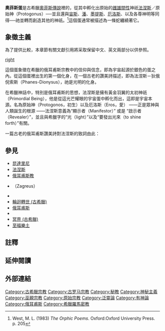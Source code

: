 {{noteTA 
|1=zh-cn:俄耳甫斯教; zh-tw:奧菲斯教; zh-hk:奧菲斯教; 
|2=zh-cn:俄耳甫斯; zh-tw:奧菲斯; zh-hk:奧菲斯; 
|3=zh-cn:俄耳甫斯蛋; zh-tw:奧菲斯蛋; zh-hk:奧菲斯蛋;
}}

{{古希臘宗教}}

'''奧菲斯蛋'''是古希臘[[奧菲斯教|奧菲斯傳說]]裡的{{link-en|世界蛋|World egg|宇宙蛋}}，從其中孵化出原始的[[雌雄間性|雌雄間性]]神祇[[法涅斯|法涅斯]]／原始神（Protogonus）──並且還與[[宙斯|宙斯]]、[[潘_(希臘神話)|潘]]、[[墨提斯|墨提斯]]、[[厄洛斯|厄洛斯]]、{{link-en|伊基帕洛斯|Erikepaios}}以及{{link-en|布洛弥俄斯|Bromius}}各尊神明等同得──祂並轉而創造其他的神祇。<ref>West, M. L. (1983) ''The Orphic Poems''. Oxford:Oxford University Press. p. 205</ref>這個蛋通常被描述為一條蛇纏繞著它。

{{TOClimit}}

== 象徵主義 ==
為了提供比較，本章節有關文獻引用將采取保留中文、英文兩部分以供參照。

[[圖像:Orphic-egg.png|right]]

這個蛋象徵在希臘的俄耳甫斯宗教中的信仰與信念，即為宇宙起源於銀色的蛋之內。從這個蛋裡出生的第一個化身，在一個古老的讚美詩描述，即為法涅斯－狄俄倪索斯（Phanes-Dionysus），祂是光明的化身。

在希臘神話中，特別是俄耳甫斯的思想，法涅斯是擁有黃金羽翼的太初神祇（Primordial Being），他是從這光芒耀眼的宇宙蛋中孵化而出，這即是宇宙本源。名為原始神（Protogonos，初生）以及厄洛斯（Eros，愛） ——正是眾神與人類誕生的根源 ——法涅斯意義為“顯示者（Manifestor）” 或是 “啟示者（Revealer）”，並且與希臘字的“光（light）”以及“要發出光來（to shine forth）”有關。

一篇古老的俄耳甫斯讚美詩對法涅斯的致詞由此：{{quotation|'''中文：'''''因神圣而妙不可言的，隱藏玄祕的，輝煌卓越的繼承者，祂的動作呼呼作声地飞，-{祢}-疏散了在-{祢}-眼前佈置的這黑暗薄幕並且，拍打-{祢}-的雙翼，-{祢}-在四周飛快移動，並且通過這世界-{祢}-帶來了純粹的光明。''<br/>

'''英文：'''''Ineffable, hidden, brilliant scion, whose motion is whirring, you scattered the dark mist that lay before your eyes and, flapping your wings, you whirled about, and through this world you brought pure light.''|2=俄耳甫斯讚美詩}}

== 參見 ==
* [[昆達里尼|昆達里尼]]
* [[法涅斯|法涅斯]]
* [[俄耳甫斯教|俄耳甫斯教]]
* {{link-en|扎格柔斯|Zagreus}}（Zagreus）
* {{link-en|狄俄尼索斯秘仪|Dionysian Mysteries}}
* [[輪迴轉世_(古希臘)|輪迴轉世 (古希臘)]]
* [[俄耳甫斯|俄耳甫斯]]
* {{link-en|宇宙蛋|World-Egg}}
* [[冥界_(古希臘)|冥界 (古希臘)]]
* [[至福樂土|至福樂土]]

== 註釋 ==
{{Reflist}}

== 延伸閱讀 ==

== 外部連結 ==

{{希臘神話諸神}}
{{古希臘}}
{{希臘宗教}}

[[Category:古希臘宗教|Category:古希臘宗教]]
[[Category:古罗马宗教|Category:古罗马宗教]]
[[Category:秘教|Category:秘教]]
[[Category:神秘主義|Category:神秘主義]]
[[Category:巫覡宗教|Category:巫覡宗教]]
[[Category:原始宗教|Category:原始宗教]]
[[Category:泛靈論|Category:泛靈論]]
[[Category:有神論|Category:有神論]]
[[Category:俄耳甫斯|Category:俄耳甫斯]]
[[Category:希臘羅馬密教|Category:希臘羅馬密教]]